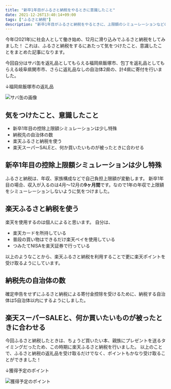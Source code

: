 ```yaml
---
title: "新卒1年目がふるさと納税をやるときに意識したこと"
date: 2021-12-26T13:40:14+09:00
tags: ["ふるさと納税"]
description: "新卒1年目がふるさと納税をやるときに、上限額のシミューレーションなどの気をつけたことについてまとめ"
---
```



今年(2021年)に社会人として働き始め、12月に滑り込みでふるさと納税をしてみました！
これは、ふるさと納税をするにあたって気をつけたこと、意識したことをまとめた記事になります。

今回自分はサバ缶を返礼品としてもらえる福岡県飯塚市、包丁を返礼品としてもらえる岐阜県関市市、さらに返礼品なしの自治体2県の、計4県に寄付を行いました。

↓福岡県飯塚市の返礼品

<Image src={saba} alt="サバ缶の画像" class="w-3/4 mx-auto rounded-md shadow-lg" />

## 気をつけたこと、意識したこと

- 新卒1年目の控除上限額シミュレーションは少し特殊
- 納税先の自治体の数
- 楽天ふるさと納税を使う
- 楽天スーパーSALEと、何か買いたいものが被ったときに合わせる

## 新卒1年目の控除上限額シミュレーションは少し特殊

ふるさと納税は、年収、家族構成などで自己負担上限額が変動します。
新卒1年目の場合、収入が入るのは4月〜12月の**9ヶ月間**です。なので1年の年収で上限額をシミューレーションしないように気をつけました。

## 楽天ふるさと納税を使う

楽天を使用するのは個人によると思います。
自分は、

- 楽天カードを所持している
- 普段の買い物はできるだけ楽天ペイを使用している
- つみたてNISAを楽天証券で行っている

以上のようなことから、楽天ふるさと納税を利用することで更に楽天ポイントを受け取るようにしています。

## 納税先の自治体の数

確定申告をせずにふるさと納税による寄付金控除を受けるために、納税する自治体は5自治体以内にするようにしました。

## 楽天スーパーSALEと、何か買いたいものが被ったときに合わせる

今回ふるさと納税したときは、ちょうど買いたい本、親族にプレゼントを送るタイミングだったため、この時期に楽天ふるさと納税を行いました。
以上のことで、ふるさと納税の返礼品を受け取るだけでなく、ポイントもかなり受け取ることができました！

↓獲得予定のポイント

<Image src={point} alt="獲得予定のポイント" class="w-3/4 mx-auto rounded-md shadow-lg" />
